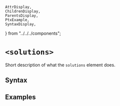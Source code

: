    AttrDisplay,
    ChildrenDisplay,
    ParentsDisplay,
    PtxExample,
    SyntaxDisplay,
} from "../../../components";

# `<solutions>`

Short description of what the `solutions` element does.

## Syntax

<SyntaxDisplay name="solutions" />

## Examples

    